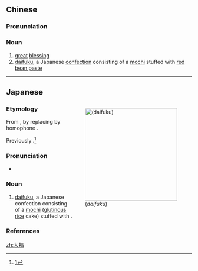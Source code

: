 ==Chinese==
{{zh-forms}}

===Pronunciation===
{{zh-pron
|m=dàfú
|h=pfs=thai-fuk
|cat=n
}}

===Noun===
{{zh-noun}}

# [[great]] [[blessing]]
# [[daifuku]], a Japanese [[confection]] consisting of a [[mochi]] stuffed with [[red bean paste]]

----

==Japanese==
<div style="float:right;">
{{wikipedia|lang=ja}}
{{wikipedia|Daifuku}}
[[File:Daifuku 1.jpg|thumb|250px|{{lang|ja|大福}} (''daifuku'')]]
</div>
{{ja-kanjitab|だい|ふく|yomi=o}}

===Etymology===
From {{m|ja|大腹餅||big stomach [[mochi]] (“very filling mochi”)|tr=だいふくもち, daifuku mochi|sc=Jpan}}, by replacing {{m|ja|腹||[[stomach]]|tr=[[ふく]], [[fuku]]|sc=Jpan}} by homophone {{m|ja|福||[[luck]]|tr=[[ふく]], [[fuku]]|sc=Jpan}}.

Previously {{m|ja|腹太餅||stomach fat mochi|tr=はらぶともち, harabuto mochi (“very filling mochi”)|sc=Jpan}}.<ref>[http://www.narumi-mochi.jp/kaisetsu/daifuku.html]</ref>

===Pronunciation===
* {{ja-pron|だいふく|acc=4|acc_ref=NHK}}

===Noun===
{{ja-noun|だいふく}}

# [[daifuku]], a Japanese confection consisting of a [[mochi]] ([[glutinous rice]] cake) stuffed with {{m|ja|餡子||[[red bean paste]]|tr=あんこ, anko|sc=Jpan}}.

===References===
<references/>

[[zh:大福]]